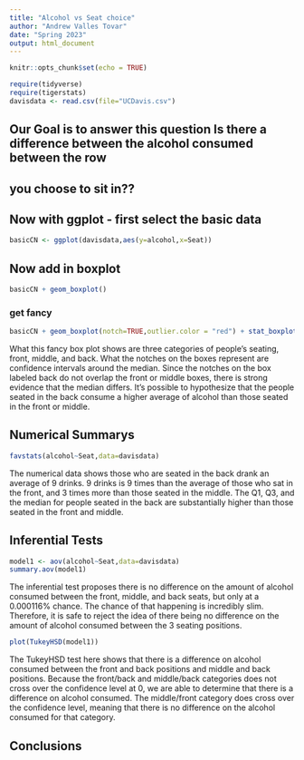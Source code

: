 ```yaml
---
title: "Alcohol vs Seat choice"
author: "Andrew Valles Tovar"
date: "Spring 2023"
output: html_document
---
```


```r
knitr::opts_chunk$set(echo = TRUE)
```

```r
require(tidyverse)
require(tigerstats)
davisdata <- read.csv(file="UCDavis.csv")
```
## Our Goal is to answer this question Is there a difference between the alcohol consumed between the row
## you choose to sit in??

## Now with ggplot - first select the basic data

```r
basicCN <- ggplot(davisdata,aes(y=alcohol,x=Seat))
```
## Now add in boxplot

```r
basicCN + geom_boxplot()
```
  
  
### get fancy  

```r
basicCN + geom_boxplot(notch=TRUE,outlier.color = "red") + stat_boxplot(geom ='errorbar') + labs(title="Fancy notch boxplot \n with 2 lines")
```

What this fancy box plot shows are three categories of people's seating, front, middle, and back. What the notches on the boxes represent are confidence intervals around the median. Since the notches on the box labeled back do not overlap the front or middle boxes, there is strong evidence that the median differs. It's possible to hypothesize that the people seated in the back consume a higher average of alcohol than those seated in the front or middle.

## Numerical Summarys 
```r
favstats(alcohol~Seat,data=davisdata)
```

The numerical data shows those who are seated in the back drank an average of 9 drinks. 9 drinks is 9 times than the average of those who sat in the front, and 3 times more than those seated in the middle. The Q1, Q3, and the median for people seated in the back are substantially higher than those seated in the front and middle.

## Inferential Tests
```r
model1 <- aov(alcohol~Seat,data=davisdata)
summary.aov(model1)
```

The inferential test proposes there is no difference on the amount of alcohol consumed between the front, middle, and back seats, but only at a 0.000116% chance. The chance of that happening is incredibly slim. Therefore, it is safe to reject the idea of there being no difference on the amount of alcohol consumed between the 3 seating positions.

```r
plot(TukeyHSD(model1))
```

The TukeyHSD test here shows that there is a difference on alcohol consumed between the front and back positions and middle and back positions. Because the front/back and middle/back categories does not cross over the confidence level at 0, we are able to determine that there is a difference on alcohol consumed. The middle/front category does cross over the confidence level, meaning that there is no difference on the alcohol consumed for that category.

## Conclusions


